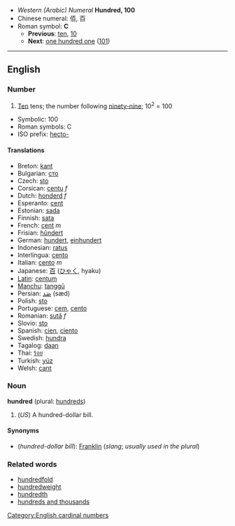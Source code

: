 *''Western (Arabic) Numeral'' '''Hundred, 100'''
*Chinese numeral: 佰, 百
*Roman symbol: '''C'''
**'''Previous''': [[ten]], [[10]]
**'''Next''': [[one hundred one]] ([[101]])

----

==English==
===Number===
#[[Ten]] tens; the number following [[ninety-nine]]; 10<sup>2</sup> = 100

*Symbolic: 100
*Roman symbols: C
*ISO prefix: [[hecto-]]

====Translations====
*Breton: [[kant]]
*Bulgarian: [[сто]]
*Czech: [[sto#Czech|sto]]
*Corsican: [[centu]] ''f''
*Dutch: [[honderd]] ''f''
*Esperanto: [[cent#Esperanto|cent]]
*Estonian: [[sada]]
*Finnish: [[sata]]
*French: [[cent#French|cent]] ''m''
*Frisian: [[hûndert]]
*German: [[hundert]], [[einhundert]]
*Indonesian: [[ratus]]
*Interlingua: [[cento#Interlingua|cento]]
*Italian: [[cento#Italian|cento]] ''m''
*Japanese: [[百]] ([[ひゃく]], hyaku)
*[[Latin]]: [[centum]]
*[[Manchu]]: [[tanggū]]
*Persian: [[صَد]] (sæd)
*Polish: [[sto#Polish|sto]]
*Portuguese: [[cem]], [[cento#Portuguese|cento]]
*Romanian: [[sută]] ''f''
*Slovio: [[sto#Slovio|sto]]
*Spanish: [[cien]], [[ciento]]
*Swedish: [[hundra]]
*Tagalog: [[daan]]
*Thai: [[ร้อย]]
*Turkish: [[yüz]]
*Welsh: [[cant#Welsh|cant]]

===Noun===
'''hundred''' (plural: [[hundreds]])
#(''US'') A hundred-dollar bill.

====Synonyms====
*(''hundred-dollar bill''): [[Franklin]] (''slang''; ''usually used in the plural'')

===Related words===
*[[hundredfold]]
*[[hundredweight]]
*[[hundredth]]
*[[hundreds and thousands]]

[[Category:English cardinal numbers]]